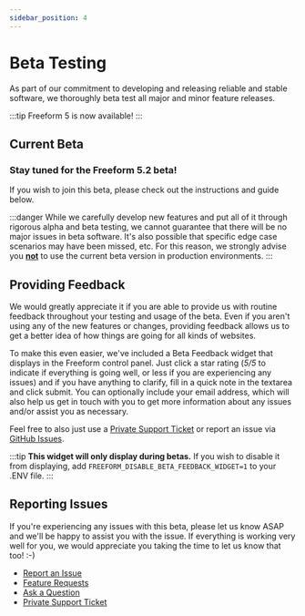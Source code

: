 ```yaml
---
sidebar_position: 4
---
```




# Beta Testing

As part of our commitment to developing and releasing reliable and stable software, we thoroughly beta test all major and minor feature releases.

:::tip
Freeform 5 is now available!
:::

## Current Beta

<h3 class="yellow">Stay tuned for the Freeform 5.2 beta!</h3>

If you wish to join this beta, please check out the instructions and guide below.

:::danger
While we carefully develop new features and put all of it through rigorous alpha and beta testing, we cannot guarantee that there will be no major issues in beta software. It's also possible that specific edge case scenarios may have been missed, etc. For this reason, we strongly advise you <u>**not**</u> to use the current beta version in production environments.
:::

## Providing Feedback

We would greatly appreciate it if you are able to provide us with routine feedback throughout your testing and usage of the beta. Even if you aren't using any of the new features or changes, providing feedback allows us to get a better idea of how things are going for all kinds of websites.

To make this even easier, we've included a Beta Feedback widget that displays in the Freeform control panel. Just click a star rating (_5/5_ to indicate if everything is going well, or less if you are experiencing any issues) and if you have anything to clarify, fill in a quick note in the textarea and click submit. You can optionally include your email address, which will also help us get in touch with you to get more information about any issues and/or assist you as necessary.

Feel free to also just use a [Private Support Ticket](/support/) or report an issue via [GitHub Issues](https://github.com/solspace/craft-freeform/issues).

:::tip
**This widget will only display during betas.** If you wish to disable it from displaying, add `FREEFORM_DISABLE_BETA_FEEDBACK_WIDGET=1` to your .ENV file.
:::

<Photo img={BetaFeedbackClosedPhoto} alt="Beta Feedback Widget" />
<Photo img={BetaFeedbackOpenPhoto} alt="Beta Feedback Widget opened" />

## Reporting Issues

If you're experiencing any issues with this beta, please let us know ASAP and we'll be happy to assist you with the issue. If everything is working very well for you, we would appreciate you taking the time to let us know that too! :-)

- [Report an Issue](https://github.com/solspace/craft-freeform/issues)
- [Feature Requests](https://github.com/solspace/craft-freeform/discussions)
- [Ask a Question](https://github.com/solspace/craft-freeform/discussions)
- [Private Support Ticket](/support/)
